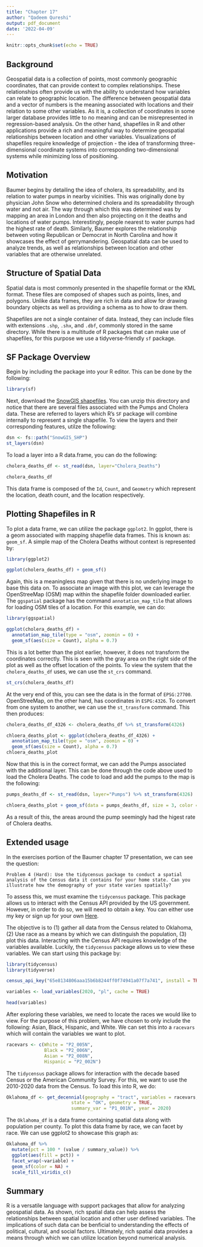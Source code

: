 ---
title: "Chapter 17"
author: "Qadeem Qureshi"
output: pdf_document
date: '2022-04-09'
---

```{r setup, include=FALSE}
knitr::opts_chunk$set(echo = TRUE)
```

## Background

Geospatial data is a collection of points, most commonly geographic coordinates, that can provide context to complex relationships. These relationships often provide us with the ability to understand how variables can relate to geographic location. The difference between geospatial data and a vector of numbers is the meaning associated with locations and their relation to some other variables. As it is, a collection of coordinates in some larger database provides little to no meaning and can be misrepresented in regression-based analysis. On the other hand, shapefiles in R and other applications provide a rich and meaningful way to determine geospatial relationships between location and other variables. Visualizations of shapefiles require knowledge of projection - the idea of transforming three-dimensional coordinate systems into corresponding two-dimensional systems while minimizing loss of positioning. 

## Motivation

Baumer begins by detailing the idea of cholera, its spreadability, and its relation to water pumps in nearby vicinities. This was originally done by physician John Snow who determined cholera and its spreadability through water and not air. The way through which this was determined was by mapping an area in London and then also projecting on it the deaths and locations of water pumps. Interestingly, people nearest to water pumps had the highest rate of death. Similarly, Baumer explores the relationship between voting Republican or Democrat in North Carolina and how it showcases the effect of gerrymandering. Geospatial data can be used to analyze trends, as well as relationships between location and other variables that are otherwise unrelated. 

## Structure of Spatial Data

Spatial data is most commonly presented in the shapefile format or the KML format. These files are composed of shapes such as points, lines, and polygons. Unlike data frames, they are rich in data and allow for drawing boundary objects as well as providing a schema as to how to draw them. 

Shapefiles are not a single container of data. Instead, they can include files with extensions `.shp`, `.shx`, and `.dbf`, commonly stored in the same directory. While there is a multitude of R packages that can make use of shapefiles, for this purpose we use a tidyverse-friendly `sf` package. 

## SF Package Overview

Begin by including the package into your R editor. This can be done by the following:

```{r package, results = FALSE}
library(sf)
```

Next, download the [SnowGIS shapefiles](http://rtwilson.com/downloads/SnowGIS_SHP.zip). You can unzip this directory and notice that there are several files associated with the Pumps and Cholera data. These are referred to layers which R's `SF` package will combine internally to represent a single shapefile. To view the layers and their corresponding features, utilze the following:

```{r DSN_load}
dsn <- fs::path("SnowGIS_SHP")
st_layers(dsn)
```

To load a layer into a R data.frame, you can do the following:
```{r load_st, results = FALSE}
cholera_deaths_df <- st_read(dsn, layer="Cholera_Deaths")
```

```{r print_deaths}
cholera_deaths_df
```
This data frame is composed of the `Id`, `Count`, and `Geometry` which represent the location, death count, and the location respectively.

## Plotting Shapefiles in R

To plot a data frame, we can utilize the package `ggplot2`. In ggplot, there is a geom associated with mapping shapefile data frames. This is known as: `geom_sf`. A simple map of the Cholera Deaths without context is represented by:

```{r no_context}
library(ggplot2)

ggplot(cholera_deaths_df) + geom_sf()
```

Again, this is a meaningless map given that there is no underlying image to base this data on. To associate an image with this plot, we can leverage the OpenStreeMap (OSM) map within the shapefile folder downloaded earlier. The `ggspatial` package has the command `annotation_map_tile` that allows for loading OSM tiles of a location. For this example, we can do:

```{r context_map, results = FALSE}
library(ggspatial)
```

```{r context_map_plot}
ggplot(cholera_deaths_df) +
  annotation_map_tile(type = "osm", zoomin = 0) + 
  geom_sf(aes(size = Count), alpha = 0.7)
```

This is a lot better than the plot earlier, however, it does not transform the coordinates correctly. This is seen with the gray area on the right side of the plot as well as the offset location of the points. To view the system that the `cholera_deaths_df` uses, we can use the `st_crs` command.

```{r view_shape}
st_crs(cholera_deaths_df)
```

At the very end of this, you can see the data is in the format of `EPSG:27700`. OpenStreeMap, on the other hand, has coordinates in `ESPG:4326`. To convert from one system to another, we can use the `st_transform` command. This then produces:

```{r espg_4326_transform}
cholera_deaths_df_4326 <- cholera_deaths_df %>% st_transform(4326)

chloera_deaths_plot <- ggplot(cholera_deaths_df_4326) +
  annotation_map_tile(type = "osm", zoomin = 0) + 
  geom_sf(aes(size = Count), alpha = 0.7)
chloera_deaths_plot
```

Now that this is in the correct format, we can add the Pumps associated with the additional layer. This can be done through the code above used to load the Cholera Deaths. The code to load and add the pumps to the map is the following:

```{r pumps_espg_4326_transform, results = FALSE}
pumps_deaths_df <- st_read(dsn, layer="Pumps") %>% st_transform(4326)
```

```{r, pumps_plot}
chloera_deaths_plot + geom_sf(data = pumps_deaths_df, size = 3, color = "red")
```

As a result of this, the areas around the pump seemingly had the higest rate of Cholera deaths.

## Extended usage

In the exercises portion of the Baumer chapter 17 presentation, we can see the question:

```Problem 4 (Hard): Use the tidycensus package to conduct a spatial analysis of the Census data it contains for your home state. Can you illustrate how the demography of your state varies spatially?```

To assess this, we must examine the `tidycensus` package. This package allows us to interact with the Census API provided by the US government. However, in order to do so, we will need to obtain a key. You can either use my key or sign up for your own [Here](http://api.census.gov/data/key_signup.html). 

The objective is to (1) gather all data from the Census related to Oklahoma, (2) Use race as a means by which we can distinguish the population, (3) plot this data. Interacting with the Census API requires knowledge of the variables available. Luckily, the `tidycensus` package allows us to view these variables. We can start using this package by:

```{r key, results = 'hide'}
library(tidycensus)
library(tidyverse)

census_api_key("65e8134806aaa15b6b8244ff0f74941a07f7a741", install = TRUE, overwrite =  TRUE)
```

```{r variables}
variables <- load_variables(2020, "pl", cache = TRUE)

head(variables)
```

After exploring these variables, we need to locate the races we would like to view. For the purpose of this problem, we have chosen to only include the following: Asian, Black, Hispanic, and White. We can set this into a `racevars` which will contain the variables we want to plot.

```{r racevar}
racevars <- c(White = "P2_005N", 
              Black = "P2_006N", 
              Asian = "P2_008N", 
              Hispanic = "P2_002N")
```

The `tidycensus` package allows for interaction with the decade based Census or the American Community Survey. For this, we want to use the 2010-2020 data from the Census. To load this into R, we do:

```{r load_data_OK, results = FALSE}
Oklahoma_df <- get_decennial(geography = "tract", variables = racevars, 
                        state = "OK", geometry = TRUE,
                        summary_var = "P1_001N", year = 2020) 
```

The `Oklahoma_df` is a data frame containing spatial data along with population per county. To plot this data frame by race, we can facet by race. We can use ggplot2 to showcase this graph as:

```{r plot_ok_spatial}
Oklahoma_df %>%
  mutate(pct = 100 * (value / summary_value)) %>%
  ggplot(aes(fill = pct)) +
  facet_wrap(~variable) +
  geom_sf(color = NA) +
  scale_fill_viridis_c()
```

## Summary

R is a versatile language with support packages that allow for analyzing geospatial data. As shown, rich spatial data can help assess the relationships between spatial location and other user defined variables. The implications of such data can be benficial to understanding the effects of political, cultural, and social factors. Ultimately, rich spatial data provides a means through which we can utilize location beyond numerical analysis. 